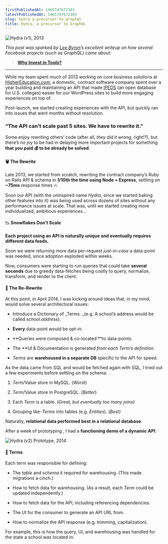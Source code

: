 ```yaml
---
firstPublishedAt: 1465747672303
latestPublishedAt: 1465747672303
slug: hydra-a-precursor-to-graphql
title: Hydra, a precursor to GraphQL
---
```


![Hydra (v1), 2013](https://cdn-images-1.medium.com/max/4970/1*hlN_seNJiXAsIoBZHXHqbA.png)

_This post was sparked by [Lee Byron](https://medium.com/u/d9b1a61823fa)’s excellent writeup on how several Facebook projects (such as GraphQL) came about:_

> [**Why Invest in Tools?**](https://medium.com/@leeb/why-invest-in-tools-3240ce289930)

---

While my team spent much of 2013 working on core business solutions at [HigherEducation.com](http://www.highereducation.com/), a domestic, contract software company spent over a year building and maintaining an API that made [IPEDS](http://nces.ed.gov/ipeds/) (an open database for U.S. colleges) easier for our WordPress sites to build more engaging experiences on top of.

Post-launch, we started creating experiences with the API, but quickly ran into issues that went months without resolution.

### “The API can’t scale past 5 sites. We have to rewrite it.”

Some enjoy rewriting others’ code (after all, _they did it wrong_, right!?), but there’s no joy to be had in delaying more important projects for something **that you paid 💰 to be already be solved**.

#### 🗑 The Rewrite

Late 2013, we started from scratch, rewriting the contract company’s Ruby on Rails API & schema in **1/10th the time using Node + Express**, settling on **~75ms** response times 🔥.

Soon our API (with the uninspired name _Hydra_, since we started baking other features into it) was being used across dozens of sites without any performance issues at scale. That was, until we started creating more individualized, ambitious experiences…

#### 📉 Snowflakes Don’t Scale

**Each project using an API is naturally unique and eventually requires different data feeds.**

Soon we were returning more data per-request _just-in-case_ a data-point was needed, since adoption exploded within weeks.

Now, consumers were starting to run queries that could take **several seconds** due to greedy data-fetches being costly to query, normalize, transform, and render to the client.

#### 🤔 The Re-Rewrite

At this point, in April 2014, I was kicking around ideas that, in my mind, would solve several architectural issues:

- Introduce a Dictionary of _Terms.
  _(e.g. A school’s address would be called _school.address_).

- **Every** data-point would be _opt-in_.

- **Queries were composed & co-located **to data-points.

- The **UI & Documentation is generated **from each _Term_’s definition*.*

- _Terms_ are **warehoused in a separate DB** specific to the API for speed.

As the data came from SQL and would be fetched again with SQL, I tried out a few experiments before settling on the schema:

1. _Term_/Value store in MySQL. (_Worst_)

1. _Term_/Value store in PostgreSQL. (_Better_)

1. Each _Term_ is a table. (_Great, but eventually too many joins)_

1. Grouping like-_Terms_ into tables (e.g. _Entities_). (_Best)_

Naturally, **relational data performed best in a relational database**.

After a week of prototyping , I had a **functioning demo of a dynamic API**:

![Hydra (v2) Prototype, 2014](https://cdn-images-1.medium.com/max/2046/1*_ydk_hdleHZifVg6Eqg7DQ.gif)

#### 📖 Terms

Each term was responsible for defining:

- The _table_ and _schema_ it required for warehousing.
  (This made migrations a cinch.)

- How to fetch data for warehousing.
  (As a result, each _Term_ could be updated independently.)

- How to fetch data for the API, including referencing dependencies.

- The UI for the consumer to generate an API URL from.

- How to normalize the API response (e.g. trimming, capitalization).

For example, this is how the query, UI, and warehousing was handled for the state a school was located in:

<iframe
  width="0"
  height="0"
  src=""
  frameborder="0"
  allow="accelerometer; autoplay; encrypted-media; gyroscope; picture-in-picture"
  allowFullScreen
/>

#### 👍 What We Did Right

- **Performance was incredible** (_~17ms_), even when requesting most data-points. The previous rewrite could take _10 seconds_ due to the complexity of joins.

- **Making multiple queries per API call seems wrong**, but performs better than expected, especially in Node + caching.

- **Warehousing complex data structures is helpful.** This helped shave off tons of joins that we would’ve had to do otherwise had we kept the data in its original schema.

- **Colocating responsibilities to the _Term_** reduces cognitive overhead. As in, managing the UI, warehousing, schema, for each term was simpler vs. having a dedicated admin, migrations folder, or similar.

- **Documentation must co-exist with the API**. Generating & maintaining API docs separately (we used [aglio](https://github.com/danielgtaylor/aglio)) made keeping changes in sync difficult. With the rewrite, the UI became much of the documentation, as it is with GraphiQL.

#### 👎 What We Did Wrong

- Ignored the similarities that the path for the *Term *had to the JSON output. **GraphQL seems so obvious in retrospect**, in that it is visually similar to JSON.

- **Warehousing data is largely unnecessary** if you aggressively cache & optimize queries per _Term_. This is where [facebook/dataloader](https://github.com/facebook/dataloader) shines.

- **Validate the request first**. The response was built as queries completed, so we’d often waste 9 to find the 10th had an invalid argument provided by the user.

- **Uncaught Exceptions can cause DOS downtime**. Typically you want errors to be load and _throw new Error(…)_ shows up real nicely in [New Relic](https://newrelic.com/). But, one errant script can cause all instances of your app to crash before another comes back online. GraphQL correctly traps errors and makes them part of the response.

#### …Two Years Later…

![](https://cdn-images-1.medium.com/max/500/1*VkifORfYG9rs-PTTqAq77A.png)

Sadly, we abandoned that project in favor of other initiatives that, frankly, impacted users at a much larger scale. **The tech was exciting, but the application wasn’t.**

Today, we recognize & leverage GraphQL as the architectural successor to what we needed a few years earlier: **\*a performant, version-less API centered around the needs of individual views**, not their aggregat\*e.

---

Thanks for making it this far! 😍

If you’d like to discuss improving “Developer Experience”, hit me up on [Twitter](https://twitter.com/ericclemmons) or [Github](https://github.com/ericclemmons).

